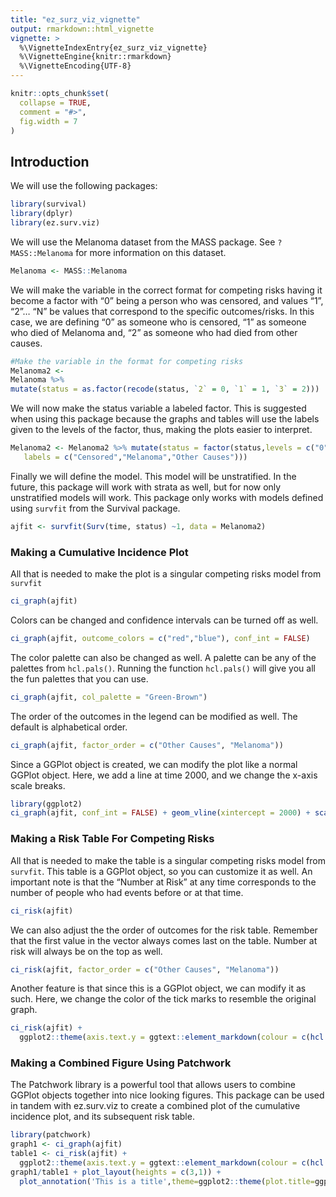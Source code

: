 ---
title: "ez_surz_viz_vignette"
output: rmarkdown::html_vignette
vignette: >
  %\VignetteIndexEntry{ez_surz_viz_vignette}
  %\VignetteEngine{knitr::rmarkdown}
  %\VignetteEncoding{UTF-8}
---

```{r, include = FALSE}
knitr::opts_chunk$set(
  collapse = TRUE,
  comment = "#>",
  fig.width = 7
)
```

## Introduction  

We will use the following packages:  

```{r setup, message=FALSE,warning=FALSE}
library(survival)
library(dplyr)
library(ez.surv.viz)
```

We will use the Melanoma dataset from the MASS package. See `?MASS::Melanoma` for more information on this dataset.  

```{r}
Melanoma <- MASS::Melanoma
```

We will make the variable in the correct format for competing risks having it become a factor with "0" being a person who was censored, and values "1", "2"... "N" be values that correspond to the specific outcomes/risks. In this case, we are defining "0" as someone who is censored, "1" as someone who died of Melanoma and, "2" as someone who had died from other causes.  

```{r}
#Make the variable in the format for competing risks
Melanoma2 <- 
Melanoma %>% 
mutate(status = as.factor(recode(status, `2` = 0, `1` = 1, `3` = 2)))
```

We will now make the status variable a labeled factor. This is suggested when using this package because the graphs and tables will use the labels given to the levels of the factor, thus, making the plots easier to interpret.  

```{r}
Melanoma2 <- Melanoma2 %>% mutate(status = factor(status,levels = c("0","1","2"),
   labels = c("Censored","Melanoma","Other Causes")))
```

Finally we will define the model. This model will be unstratified. In the future, this package will work with strata as well, but for now only unstratified models will work. This package only works with models defined using `survfit` from the Survival package.

```{r}
ajfit <- survfit(Surv(time, status) ~1, data = Melanoma2)
```

### Making a Cumulative Incidence Plot  

All that is needed to make the plot is a singular competing risks model from `survfit`  

```{r}
ci_graph(ajfit)
```

Colors can be changed and confidence intervals can be turned off as well.  

```{r}
ci_graph(ajfit, outcome_colors = c("red","blue"), conf_int = FALSE)
```

The color palette can also be changed as well. A palette can be any of the palettes from `hcl.pals()`. Running the function `hcl.pals()` will give you all the fun palettes that you can use.  

```{r}
ci_graph(ajfit, col_palette = "Green-Brown")
```

The order of the outcomes in the legend can be modified as well. The default is alphabetical order.  

```{r}
ci_graph(ajfit, factor_order = c("Other Causes", "Melanoma"))
```

Since a GGPlot object is created, we can modify the plot like a normal GGPlot object. Here, we add a line at time 2000, and we change the x-axis scale breaks.

```{r}
library(ggplot2)
ci_graph(ajfit, conf_int = FALSE) + geom_vline(xintercept = 2000) + scale_x_continuous(breaks = c(0,1000,2000,3000,4000,5000))
```


### Making a Risk Table For Competing Risks  

All that is needed to make the table is a singular competing risks model from `survfit`. This table is a GGPlot object, so you can customize it as well. An important note is that the "Number at Risk" at any time corresponds to the number of people who had events before or at that time.  

```{r}
ci_risk(ajfit)
```

We can also adjust the the order of outcomes for the risk table. Remember that the first value in the vector always comes last on the table. Number at risk will always be on the top as well.  

```{r}
ci_risk(ajfit, factor_order = c("Other Causes", "Melanoma"))
```

Another feature is that since this is a GGPlot object, we can modify it as such. Here, we change the color of the tick marks to resemble the original graph.

```{r}
ci_risk(ajfit) + 
  ggplot2::theme(axis.text.y = ggtext::element_markdown(colour = c(hcl.colors(2,palette = "Dark 3"),'black')))
```


### Making a Combined Figure Using Patchwork 

The Patchwork library is a powerful tool that allows users to combine GGPlot objects together into nice looking figures. This package can be used in tandem with ez.surv.viz to create a combined plot of the cumulative incidence plot, and its subsequent risk table.  

```{r,fig.height=7}
library(patchwork)
graph1 <- ci_graph(ajfit)
table1 <- ci_risk(ajfit) + 
  ggplot2::theme(axis.text.y = ggtext::element_markdown(colour = c(hcl.colors(2,palette = "Dark 3"),'black')))
graph1/table1 + plot_layout(heights = c(3,1)) +
  plot_annotation('This is a title',theme=ggplot2::theme(plot.title=ggplot2::element_text(hjust=0.5)))
```

